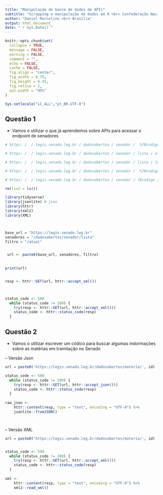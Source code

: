 ```yaml
---
title: "Manipulação de banco de dados de APIs"
subtitle: "Scrapping e manipulação de dados em R <br> Confederação Nacional da Indústria - CNI"
author: "Daniel Marcelino <br> Brasília"
output: html_document
date: "`r Sys.Date()`"
---
```




```r
knitr::opts_chunk$set(
  collapse = TRUE,
  message = FALSE,
  warning = FALSE,
  comment = "",
  echo = FALSE,
  cache = FALSE,
  fig.align = "center",
  fig_width = 8.75,
  fig_height = 6.45,
  fig.retina = 2,
  out.width = "95%"
)

Sys.setlocale("LC_ALL","pt_BR.UTF-8")
```




## Questão 1

- Vamos o utilizar o que já aprendemos sobre APIs para acessar o endpoint de senadores


```r
# https: /  / legis.senado.leg.br / dadosabertos / senador /  %7Bcodigo% 7D

# https: /  / legis.senado.leg.br / dadosabertos / senador / lista / afastados

# https: /  / legis.senado.leg.br / dadosabertos / senador / lista / legislatura / 55

# https: /  / legis.senado.leg.br / dadosabertos / senador /  %7Bcodigo% 7D /  historico

# https: /  / legis.senado.leg.br / dadosabertos / senador / 7Bcodigo / mandatos
```


```r

rm(list = ls())

library(tidyverse)
library(jsonlite) # json
library(httr)
library(xml2)
library(XML)



base_url = "https://legis.senado.leg.br"
senadores = "/dadosabertos/senador/lista"
filtro = "/atual"


 url <- paste0(base_url, senadores, filtro)
  
 
print(url)


resp <- httr::GET(url, httr::accept_xml())



status_code <- 500
  while (status_code != 200) {
    try(resp <- httr::GET(url, httr::accept_xml()))
    status_code <- httr::status_code(resp)
  }


```
  


## Questão 2

- Vamos o utilizar escrever um códico para buscar algumas indormações sobre as matérias em tramitação no Senado

-- Versão Json

```r


url = paste0('https://legis.senado.leg.br/dadosabertos/materia/', id)

status_code <- 500
  while (status_code != 200) {
    try(resp <- httr::GET(url, httr::accept_json()))
    status_code <- httr::status_code(resp)
  }
 
raw_json <-
    httr::content(resp, type = "text", encoding = "UTF-8") %>%
    jsonlite::fromJSON()



```



```r


```


-- Versão XML

```r
url = paste0('https://legis.senado.leg.br/dadosabertos/materia/', id)


status_code <- 500
  while (status_code != 200) {
    try(resp <- httr::GET(url, httr::accept_xml()))
    status_code <- httr::status_code(resp)
  }
 
xml <-
    httr::content(resp, type = "text", encoding = "UTF-8") %>%
    xml2::read_xml()


```


